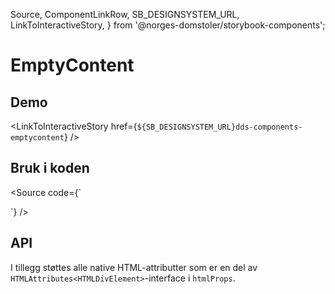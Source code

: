   Source,
  ComponentLinkRow,
  SB_DESIGNSYSTEM_URL,
  LinkToInteractiveStory,
} from '@norges-domstoler/storybook-components';

<Meta of={EmptyContentStories} />

# EmptyContent

<ComponentLinkRow
  docsHref="https://design.domstol.no/987b33f71/p/92d5ef-emptycontentview/b/007750"
  figmaHref="https://www.figma.com/file/ewqSDmkgqDQ5PyOsRp4V5b/DDS-Komponenter?node-id=12387%3A221195&t=ygT73thALrQ1LGjN-1"
  githubHref="https://github.com/domstolene/designsystem/tree/main/packages/components/src/components/EmptyContent"
/>

## Demo

<Canvas>
  <Story of={EmptyContentStories.Overview} />
</Canvas>

<LinkToInteractiveStory
  href={`${SB_DESIGNSYSTEM_URL}dds-components-emptycontent`}
/>

## Bruk i koden

<Source
  code={`

<EmptyContent message="Du har ikke gjort noen valg" />
`} />

## API

<ArgTypes of={EmptyContentStories} />

I tillegg støttes alle native HTML-attributter som er en del av `HTMLAttributes<HTMLDivElement>`-interface i `htmlProps`.
